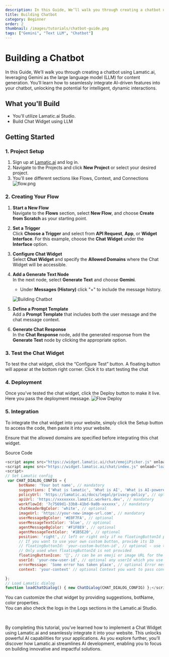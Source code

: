 ```yaml
---
description: In this Guide, We’ll walk you through creating a chatbot using Lamatic.ai, leveraging Gemini as the large language model (LLM) for content generation.
title: Building Chatbot
category: Beginner
order: 2
thumbnail: /images/tutorials/chatbot-guide.png
tags: ["Gemini", "Text LLM", "Chatbot"]
---
```


# Building a Chatbot

In this Guide, We’ll walk you through creating a chatbot using Lamatic.ai, leveraging Gemini as the large language model (LLM) for content generation. You’ll learn how to seamlessly integrate AI-driven features into your chatbot, unlocking the potential for intelligent, dynamic interactions.

## What you'll Build
- You'll utilize Lamatic.ai Studio.
- Build Chat Widget using LLM

## Getting Started


### 1. Project Setup

1. Sign up at [Lamatic.ai](https://lamatic.ai/) and log in.
1. Navigate to the Projects and click **New Project** or select your desired project.
1. You'll see different sections like Flows, Context, and Connections
   ![flow.png](./img/ai-review-responder/flow.png)

### 2. Creating Your Flow
1. **Start a New Flow**  
   Navigate to the **Flows** section, select **New Flow**, and choose **Create from Scratch** as your starting point.

2. **Set a Trigger**  
   Click **Choose a Trigger** and select from **API Request**, **App**, or **Widget Interface**. For this example, choose the **Chat Widget** under the **Interface** option.

3. **Configure Chat Widget**  
   Select **Chat Widget** and specify the **Allowed Domains** where the Chat Widget will be accessible.

4. **Add a Generate Text Node**  
   In the next node, select **Generate Text** and choose **Gemini**.  
   - Under  **Messages (History)** click "+" to include the message history.

   ![Building Chatbot](./img/building-chatbot/chatbot.png)

5. **Define a Prompt Template**  
   Add a **Prompt Template** that includes both the user message and the chat message context.

6. **Generate Chat Response**  
   In the **Chat Response** node, add the generated response from the **Generate Text** node by clicking the appropriate option.


### 3. Test the Chat Widget
To test the chat widget, click the “Configure Test” button. A floating button will appear at the bottom right corner. Click it to start testing the chat

### 4. Deployment
Once you’ve tested the chat widget, click the Deploy button to make it live. Here you pass the deployment message.
   ![Flow Deploy](./img/ai-review-responder/deploy.png)

### 5. Integration
To integrate the chat widget into your website, simply click the Setup button to access the code, then paste it into your website.


Ensure that the allowed domains are specified before integrating this chat widget.


Source Code 

```js
<script async src="https://widget.lamatic.ai/chat/emojiPicker.js" onload="loadChatDialog()"></script>
<script async src="https://widget.lamatic.ai/chat/index.js" onload="loadChatDialog()"></script>
<script>
// Set Lamatic config
 var CHAT_DIALOG_CONFIG = {
      botName: 'Your bot name', // mandatory
      suggestions: ['What is lamatic', 'What is AI', 'What is AI-powered chatbot'], // optional array of strings
      policyUrl: 'https://lamatic.ai/docs/legal/privacy-policy', // optional chane with your policy url
      apiUrl: 'https://xxxxxxxx.lamatic.workers.dev', // mandatory
      workflowId: '7c7569d1-33b8-41bd-9a0b-xxxxxx', // mandatory
      chatHeaderBgColor: 'white', // optional
      imageUrl: 'https://your-new-image-url.com', // mandatory
      userMessageBgColor: '#E0F7FA', // optional
      userMessageTextColor: 'blue', // optional
      agentMessageBgColor: '#F1F8E9', // optional
      agentMessageTextColor: '#1B5E20', // optional
      position: 'right', // left or right only if no floatingButtonId passed
      // If you want to use your own custom button, provide its ID
      // floatingButtonId: 'your-custom-button-id', // optional - use this when you have your own button element
      // Only used when floatingButtonId is not provided
      floatingButtonIcon: '💬', // can be an emoji or image URL for the default floating button
      userId: 'your-new-user-id', // optional any userId which you use to identify the user
      errorMessage: 'Some error has taken place', // optional Error message to be shown when an error occurs
      context: 'your-context' // optional Context you want to pass convert it to string (JSON.stringify(contextObject))

};
// Load Lamatic dialog
function loadChatDialog() { new ChatDialog(CHAT_DIALOG_CONFIG) };</script> 
```

You can customize the chat widget by providing suggestions, botName, color properties.
<br/>
You can also check the logs in the Logs sections in the Lamatic.ai Studio.

<br/>

By completing this tutorial, you’ve learned how to implement a Chat Widget using Lamatic.ai and seamlessly integrate it into your website. This unlocks powerful AI capabilities for your applications. As you explore further, you’ll discover how Lamatic.ai streamlines AI development, enabling you to focus on building innovative and impactful solutions.